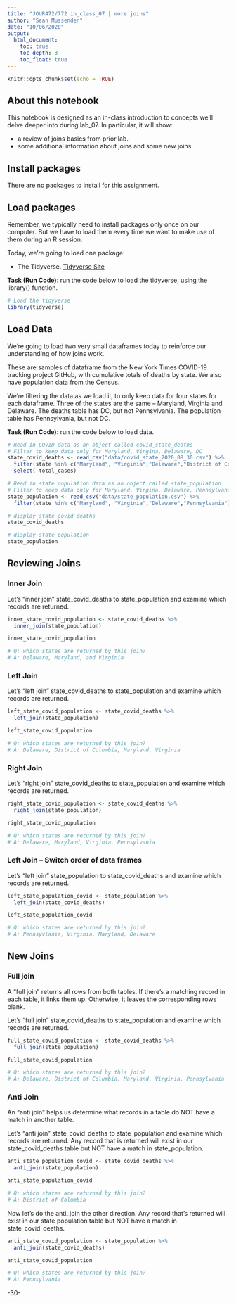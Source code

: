 ```yaml
---
title: "JOUR472/772 in_class_07 | more joins"
author: "Sean Mussenden"
date: "10/06/2020"
output:
  html_document:
    toc: true
    toc_depth: 3
    toc_float: true
---
```


```r
knitr::opts_chunk$set(echo = TRUE)
```

## About this notebook

This notebook is designed as an in-class introduction to concepts we'll delve deeper into during lab_07.  In particular, it will show:

* a review of joins basics from prior lab.
* some additional information about joins and some new joins.

## Install packages

There are no packages to install for this assignment.

## Load packages

Remember, we typically need to install packages only once on our computer.  But we have to load them every time we want to make use of them during an R session.  

Today, we're going to load one package:

* The Tidyverse. [Tidyverse Site](https://www.Tidyverse.org/)

**Task (Run Code)**: run the code below to load the tidyverse, using the library() function.

```r
# Load the tidyverse
library(tidyverse)

```

## Load Data

We're going to load two very small dataframes today to reinforce our understanding of how joins work.

These are samples of dataframe from the New York Times COVID-19 tracking project GitHub, with cumulative totals of deaths by state. We also have population data from the Census.

We're filtering the data as we load it, to only keep data for four states for each dataframe.  Three of the states are the same -- Maryland, Virginia and Delaware.  The deaths table has DC, but not Pennsylvania.  The population table has Pennsylvania, but not DC.

**Task (Run Code)**: run the code below to load data.

```r

# Read in COVID data as an object called covid_state_deaths
# Filter to keep data only for Maryland, Virgina, Delaware, DC
state_covid_deaths <- read_csv("data/covid_state_2020_08_30.csv") %>%
  filter(state %in% c("Maryland", "Virginia","Delaware","District of Columbia")) %>%
  select(-total_cases)

# Read in state population data as an object called state_population
# Filter to keep data only for Maryland, Virgina, Delaware, Pennsylvania
state_population <- read_csv("data/state_population.csv") %>%
  filter(state %in% c("Maryland", "Virginia","Delaware","Pennsylvania"))

# display state_covid_deaths
state_covid_deaths

# display state_population
state_population

```

## Reviewing Joins

### Inner Join

Let's "inner join" state_covid_deaths to state_population and examine which records are returned. 

```r
inner_state_covid_population <- state_covid_deaths %>%
  inner_join(state_population)

inner_state_covid_population

# Q: which states are returned by this join?
# A: Delaware, Maryland, and Virginia
```


### Left Join

Let's "left join" state_covid_deaths to state_population and examine which records are returned. 

```r

left_state_covid_population <- state_covid_deaths %>%
  left_join(state_population)

left_state_covid_population

# Q: which states are returned by this join?
# A: Delaware, District of Columbia, Maryland, Virginia
```
### Right Join

Let's "right join" state_covid_deaths to state_population and examine which records are returned. 

```r

right_state_covid_population <- state_covid_deaths %>%
  right_join(state_population)

right_state_covid_population

# Q: which states are returned by this join?
# A: Delaware, Maryland, Virginia, Pennsylvania 
```
### Left Join -- Switch order of data frames

Let's "left join" state_population to state_covid_deaths and examine which records are returned. 

```r

left_state_population_covid <- state_population %>%
  left_join(state_covid_deaths)

left_state_population_covid

# Q: which states are returned by this join?
# A: Pennsyvlania, Virginia, Maryland, Delaware
```
## New Joins

### Full join

A "full join" returns all rows from both tables.  If there's a matching record in each table, it links them up.  Otherwise, it leaves the corresponding rows blank. 

Let's "full join" state_covid_deaths to state_population and examine which records are returned. 

```r

full_state_covid_population <- state_covid_deaths %>%
  full_join(state_population)

full_state_covid_population

# Q: which states are returned by this join?
# A: Delaware, District of Columbia, Maryland, Virginia, Pennsylvania
```

### Anti Join

An "anti join" helps us determine what records in a table do NOT have a match in another table.  

Let's "anti join" state_covid_deaths to state_population and examine which records are returned. Any record that is returned will exist in our state_covid_deaths table but NOT have a match in state_population. 

```r

anti_state_population_covid <- state_covid_deaths %>%
  anti_join(state_population)

anti_state_population_covid

# Q: which states are returned by this join?
# A: District of Columbia
```

Now let's do the anti_join the other direction. Any record that's returned will exist in our state population table but NOT have a match in state_covid_deaths. 

```r

anti_state_covid_population <- state_population %>%
  anti_join(state_covid_deaths)

anti_state_covid_population

# Q: which states are returned by this join?
# A: Pennsylvania
```

-30-